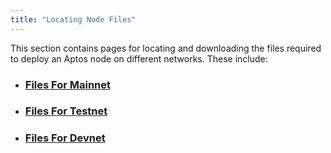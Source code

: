 ```yaml
---
title: "Locating Node Files"
---
```






This section contains pages for locating and downloading the files required to deploy an Aptos node
on different networks. These include:

- ### [Files For Mainnet](/network/nodes/configure/node-files-all-networks/node-files-mainnet)
- ### [Files For Testnet](/network/nodes/configure/node-files-all-networks/node-files-testnet)
- ### [Files For Devnet](/network/nodes/configure/node-files-all-networks/node-files-devnet)

